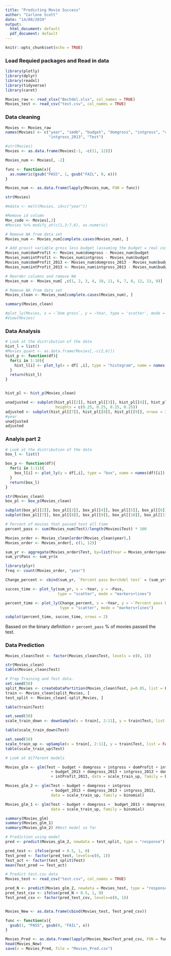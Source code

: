 ```yaml
---
title: "Predicting Movie Success"
author: "Carlone Scott"
date: "14/08/2019"
output:
  html_document: default
  pdf_document: default
---
```


```r
knitr::opts_chunk$set(echo = TRUE)

```

### Load Requied packages and Read in data 

```r
library(plotly)
library(dplyr)
library(readxl)
library(tidyverse)
library(caret)

Movies_raw <- read_xlsx("Bechdel.xlsx", col_names = TRUE)
Movies_test <- read_csv("test.csv", col_names = TRUE)

```

### Data cleaning

```r

Movies <- Movies_raw
names(Movies) <- c("year", "imdb", "budget", "domgross", "intgross", "code","budget_2013", "domgross_2013",
                   "intgross_2013", "Test")

#str(Movies)
Movies <- as.data.frame(Movies[-1, -c(11, 12)])

Movies_num <- Movies[, -2]

func <- function(x){
  as.numeric(gsub("PASS", 1, gsub("FAIL", 0, x)))
}

Movies_num <- as.data.frame(lapply(Movies_num, FUN = func))

str(Movies)

#mdata <- melt(Movies, id=c("year"))

#Remove id column
Mov_code <- Movies[,2]
#Movies %>% modify_at(c(1,3:7,8), as.numeric)

# Remove NA from data set
Movies_num <- Movies_num[complete.cases(Movies_num), ]

# Add provit variable gross less budget (assuming the budget = real cost to produce movies)
Movies_num$domProfit <- Movies_num$domgross - Movies_num$budget
Movies_num$intProfit <- Movies_num$intgross - Movies_num$budget
Movies_num$domProfit_2013 <- Movies_num$domgross_2013 - Movies_num$budget_2013
Movies_num$intProfit_2013 <- Movies_num$intgross_2013 - Movies_num$budget_2013

# Reorder columns and remove NA
Movies_num <- Movies_num[ ,c(1, 2, 3, 4, 10, 11, 6, 7, 8, 12, 13, 9)]

# Remove NA from data set
Movies_clean <- Movies_num[complete.cases(Movies_num), ]

summary(Movies_clean)

#plot_ly(Movies, x = ~`Dom gross`, y = ~Year, type = 'scatter', mode = 'lines')
#View(Movies)
```


### Data Analysis


```r

# Look at the distribution of the data 
hist_l = list()
#Movies_quant <- as.data.frame(Movies[,-c(2,6)])
hist_p <- function(df){
  for(i in 1:10){
    hist_l[i] <- plot_ly(x = df[ ,i], type = "histogram", name = names(df)[i]) 
  }
  return(hist_l)
}


hist_pl <- hist_p(Movies_clean)

unadjusted <- subplot(hist_pl[[2]], hist_pl[[3]], hist_pl[[4]], hist_pl[[5]], hist_pl[[1]], nrows = 4, margin = 0.04, 
                      heights = c(0.25, 0.25, 0.25, 0.25))
adjusted <- subplot(hist_pl[[7]], hist_pl[[8]], hist_pl[[9]], nrows = 3, margin = 0.04, heights = c(0.33, 0.33, 0.33))
#year
unadjusted
adjusted

```


### Analyis part 2

```r

# Look at the distribution of the data 
box_l <- list()

box_p <- function(df){
  for(i in 1:11){
    box_l[i] <- plot_ly(y = df[,i], type = "box", name = names(df)[i])
  }
  return(box_l)
}

str(Movies_clean)
box_pl <- box_p(Movies_clean)

subplot(box_pl[[2]], box_pl[[3]], box_pl[[4]], box_pl[[5]], box_pl[[6]])
subplot(box_pl[[7]], box_pl[[8]], box_pl[[9]], box_pl[[10]], box_pl[[11]])

# Percent of movies that passed test all time
percent_pass <- sum(Movies_num$Test)/length(Movies$Test) * 100

Movies_order <- Movies_clean[order(Movies_clean$year),]
Movies_order <- Movies_order[, c(1, 12)]

sum_yr <- aggregate(Movies_order$Test, by=list(Year = Movies_order$year), FUN = sum)
sum_yr$Pass <- sum_yr$x

library(plyr)
freq <- count(Movies_order, "year")

Change_percent <- cbind(sum_yr, `Percent pass Berchdel test` = (sum_yr$x/freq$freq)*100)

succes_time <- plot_ly(sum_yr, x = ~Year, y = ~Pass,
                       type = "scatter", mode = "markers+lines") 

percent_time <- plot_ly(Change_percent, x = ~Year, y = ~`Percent pass Berchdel test`, 
                        type = "scatter", mode = "markers+lines") 

subplot(percent_time, succes_time, nrows = 2)

```

Bassed on the binary definition `r percent_pass` $\%$ of movies passed the test. 

### Data Prediction

```r

Movies_clean$Test <- factor(Movies_clean$Test, levels = c(0, 1))

str(Movies_clean)
table(Movies_clean$Test)

# Prep Training and Test data.
set.seed(50)
split_Movies <- createDataPartition(Movies_clean$Test, p=0.85, list = F) 
train <- Movies_clean[split_Movies, ]
test_split <- Movies_clean[-split_Movies, ]

table(train$Test)

set.seed(50)
scale_train_down <- downSample(x = train[, 2:11], y = train$Test, list = FALSE, yname = "Test")

table(scale_train_down$Test)

set.seed(50)
scale_train_up <- upSample(x = train[, 2:11], y = train$Test, list = FALSE, yname = "Test")
table(scale_train_up$Test)

# Look at different models 

Movies_glm <- glm(Test ~ budget + domgross + intgross + domProfit + intProfit 
                    + budget_2013 + domgross_2013 + intgross_2013 + domProfit_2013
                    + intProfit_2013, data = scale_train_up, family = binomial)

Movies_glm_2 <- glm(Test ~ budget + domgross + intgross
                    + budget_2013 + domgross_2013 + intgross_2013, 
                    data = scale_train_up, family = binomial)

Movies_glm_1 <- glm(Test ~ budget + domgross +  budget_2013 + domgross_2013, 
                    data = scale_train_up, family = binomial)

summary(Movies_glm)
summary(Movies_glm_1)
summary(Movies_glm_2) #Best model so far

# Prediction using model
pred <- predict(Movies_glm_2, newdata = test_split, type = "response")

pred_test <- ifelse(pred > 0.5, 1, 0)
Test_pred <- factor(pred_test, levels=c(0, 1))
Test_act <- factor(test_split$Test)
mean(Test_pred == Test_act)

# Predict test.csv data
Movies_test <- read_csv("test.csv", col_names = TRUE)

pred_N <- predict(Movies_glm_2, newdata = Movies_test, type = "response")
pred_test_csv <- ifelse(pred_N > 0.5, 1, 0)
Test_pred_csv <- factor(pred_test_csv, levels=c(0, 1))


Movies_New <- as.data.frame(cbind(Movies_test, Test_pred_csv))

func <- function(x){
  gsub(1, "PASS", gsub(0, "FAIL", x))
}

Movies_Pred <- as.data.frame(lapply(Movies_New$Test_pred_csv, FUN = func))
head(Movies_New)
save(x = Movies_Pred, file = "Movies_Pred.csv")

```

